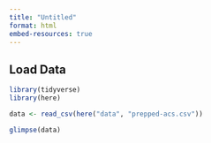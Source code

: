 ```yaml
---
title: "Untitled"
format: html
embed-resources: true
---
```


## Load Data

```r
library(tidyverse)
library(here)

data <- read_csv(here("data", "prepped-acs.csv"))

glimpse(data)

```

